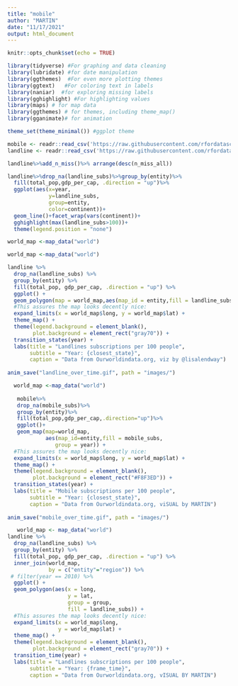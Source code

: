 ```yaml
---
title: "mobile"
author: "MARTIN"
date: "11/17/2021"
output: html_document
---
```


```r
knitr::opts_chunk$set(echo = TRUE)
```
```r
library(tidyverse) #For graphing and data cleaning 
library(lubridate) #for date manipulation
library(ggthemes)  #For even more plotting themes
library(ggtext)   #For coloring text in labels
library(naniar)  #for exploring missing labels
library(gghighlight) #For highlighting values
library(maps) # for map data
library(ggthemes) # for themes, including theme_map()
library(gganimate)# for animation

theme_set(theme_minimal()) #ggplot theme
```

```r
mobile <- readr::read_csv('https://raw.githubusercontent.com/rfordatascience/tidytuesday/master/data/2020/2020-11-10/mobile.csv')
landline <- readr::read_csv('https://raw.githubusercontent.com/rfordatascience/tidytuesday/master/data/2020/2020-11-10/landline.csv')
```
```r
landline%>%add_n_miss()%>% arrange(desc(n_miss_all))
```

```r
landline%>%drop_na(landline_subs)%>%group_by(entity)%>%
  fill(total_pop,gdp_per_cap, .direction = "up")%>%
  ggplot(aes(x=year,
             y=landline_subs,
             group=entity,
             color=continent))+
  geom_line()+facet_wrap(vars(continent))+
  gghighlight(max(landline_subs>100))+
  theme(legend.position = "none")
```


```r
world_map <-map_data("world")
```

```r
world_map <-map_data("world")

landline %>% 
  drop_na(landline_subs) %>% 
  group_by(entity) %>% 
  fill(total_pop, gdp_per_cap, .direction = "up") %>% 
  ggplot() +
  geom_polygon(map = world_map,aes(map_id = entity,fill = landline_subs,group=year)) +
  #This assures the map looks decently nice:
  expand_limits(x = world_map$long, y = world_map$lat) + 
  theme_map() +
  theme(legend.background = element_blank(),
        plot.background = element_rect("gray70")) +
  transition_states(year) +
  labs(title = "Landlines subscriptions per 100 people",
       subtitle = "Year: {closest_state}",
       caption = "Data from Ourworldindata.org, viz by @lisalendway")
  
anim_save("landline_over_time.gif", path = "images/")


```
  
  
```r
  
  world_map <-map_data("world")
  
   mobile%>%
   drop_na(mobile_subs)%>%
   group_by(entity)%>%
   fill(total_pop,gdp_per_cap,.direction="up")%>%
   ggplot()+
   geom_map(map=world_map,
            aes(map_id=entity,fill = mobile_subs,
               group = year)) +
  #This assures the map looks decently nice:
  expand_limits(x = world_map$long, y = world_map$lat) + 
  theme_map() +
  theme(legend.background = element_blank(),
        plot.background = element_rect("#F8F3ED")) +
  transition_states(year) +
  labs(title = "Mobile subscriptions per 100 people",
       subtitle = "Year: {closest_state}",
       caption = "Data from Ourworldindata.org, viSUAL by MARTIN")
  
anim_save("mobile_over_time.gif", path = "images/")
```
  
  
```r
   world_map <- map_data("world")
landline %>% 
  drop_na(landline_subs) %>% 
  group_by(entity) %>% 
  fill(total_pop, gdp_per_cap, .direction = "up") %>% 
  inner_join(world_map,
             by = c("entity"="region")) %>% 
 # filter(year == 2010) %>% 
  ggplot() +
  geom_polygon(aes(x = long,
                   y = lat,
                   group = group,
                   fill = landline_subs)) +
  #This assures the map looks decently nice:
  expand_limits(x = world_map$long, 
                y = world_map$lat) + 
  theme_map() +
  theme(legend.background = element_blank(),
        plot.background = element_rect("gray70")) +
  transition_time(year) +
  labs(title = "Landlines subscriptions per 100 people",
       subtitle = "Year: {frame_time}",
       caption = "Data from Ourworldindata.org, vISUAL BY MARTIN")
```